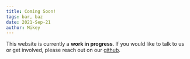 ```yaml
---
title: Coming Soon!
tags: bar, baz
date: 2021-Sep-21
author: Mikey
---
```


This website is currently a **work in progress**. If you would like to talk to us or get involved, please reach out on our [github](https://github.com/mikeyhogarth/green-web-dev/).
